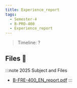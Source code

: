 ```yaml
---
title: Experience_report
tags:
  - Semester-4
  - B-PRO-400
  - Experience_report
---
```

> Timeline: ?


## Files 📂

:::note 2025 Subject and Files
- [B-FRE-400_EN_report.pdf](https://github.com/Studio-17/Epitech-Subjects/raw/main/Semester-4/B-PRO-400/Experience_report/B-FRE-400_EN_report.pdf)
:::

